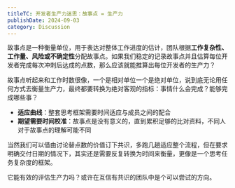 ```yaml
---
titleTC: 开发者生产力迷思：故事点 = 生产力
publishDate: 2024-09-03
category: Discussion
---
```


故事点是一种衡量单位，用于表达对整体工作进度的估计，团队根据**工作复杂性、工作量、风险或不确定性**分配故事点。如果我们稳定的记录故事点并且估算每位开发者完成每次冲刺后达成的点数，那么应该就能推算出每位开发者的生产力？

故事点听起来和工作时数很像，一个是相对单位一个是绝对单位，说到底无论用任何方式去衡量生产力，最终都要转换为绝对客观的指标：事情什么会完成？能够完成哪些事？

- **适应曲线**：整套思考框架需要时间适应与成员之间的配合
- **期望需要时间校准**：故事点是没有意义的，直到累积足够的比对资料，不同人对于故事点的理解可能不同

当然我们可以借由讨论替点数的价值订下共识，多跑几趟适应整个流程，但在要求明确交付日期的情况下，其实还是需要反复转换为时间来衡量，更像是一个思考任务复杂度的框架。

它能有效的评估生产力吗？或许在互信有共识的团队中是个可以尝试的方向。
